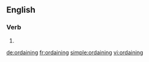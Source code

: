 ==English==

===Verb===
{{head|en|present participle}}

# {{present participle of|ordain|lang=en}}

[[de:ordaining]]
[[fr:ordaining]]
[[simple:ordaining]]
[[vi:ordaining]]